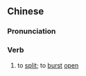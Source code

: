 ==Chinese==
{{zh-forms}}

===Pronunciation===
{{zh-pron
|m=bèngliè
|cat=v
}}

===Verb===
{{zh-verb}}

# to [[split]]; to [[burst]] [[open]]